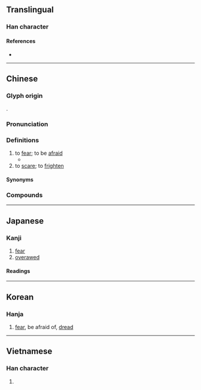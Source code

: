 {{also|惧}}
{{character info}}
==Translingual==

===Han character===
{{Han char|rn=61|rad=心|as=18|sn=21|four=96014|canj=PBUG|ids=⿰忄瞿}}

====References====
* {{Han ref|kx=0408.430|dkj=11488|dj=0750.180|hdz=42371.070|uh=61FC|ud=25084|bh=C4DF|bd=50399}}

----

==Chinese==
{{zh-forms|s=惧|ss=𰑌|alt=愳,惧,𢡔}}

===Glyph origin===
{{Han etym}}
{{Han compound|心|alt1=忄|瞿|ls=psc|c1=s|c2=p}}.

===Pronunciation===
{{zh-pron
|m=jù
|c=geoi6,geoi2
|md=gê̤ṳ
|mn=xm,qz,tw:kū/zz:kī/twv:khū
|mn-t=gu6
|w=2jy
|mc=y
|oc=y
|cat=v
}}

===Definitions===
{{zh-hanzi}}

# to [[fear]]; to be [[afraid]]
#* {{zh-x|夫 大國 難測 也，懼 有 伏 焉。|It is difficult to fathom the moves of a great state, and I '''feared''' an ambush.|ref=Zuozhuan}}
# to [[scare]]; to [[frighten]]

====Synonyms====
{{zh-dial|害怕}}

===Compounds===
{{zh-der|兇懼|勇者不懼|季常之懼|怕懼|怖懼|恇懼|恐惶悚懼|恐懼|恐懼不安|恐懼症|悚懼|愁懼兼心|慄慄危懼|憂懼|懼內|懼刀避劍|懼怕|懼怯|懼然|懼罪|懼色|懼高症|戒懼|敬懼|毫無所懼|無所畏懼|猜懼|畏懼|疑懼|聳懼|臨事以懼|臨事而懼|臨危不懼|臨難不懼|荷懼|誠惶誠懼|震懼|驚懼}}

----

==Japanese==

===Kanji===
{{ja-kanji|grade=|rs=心18|shin=惧}}

# [[fear]]
# [[overawed]]

====Readings====
{{ja-readings
|goon=ぐ
|kanon=く
|kun=おそ-れる
}}

----

==Korean==

===Hanja===
{{ko-hanja|hangeul=구|eumhun=|rv=gu|mr=ku|y=kwu}}

# [[fear]], be afraid of, [[dread]]

----

==Vietnamese==

===Han character===
{{vi-readings|reading=cụ|rs=心18}}

# {{rfdef|vi|sort=心18}}